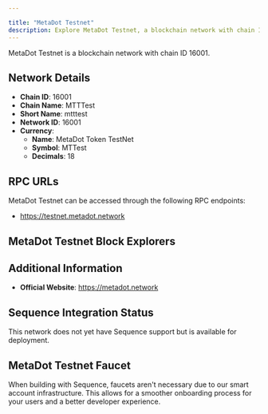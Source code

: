 ```yaml
---

title: "MetaDot Testnet"
description: Explore MetaDot Testnet, a blockchain network with chain ID 16001. Learn about its native currency, MetaDot Token TestNet, and how to interact with the network.
---
```




MetaDot Testnet is a blockchain network with chain ID 16001.

## Network Details

- **Chain ID**: 16001
- **Chain Name**: MTTTest
- **Short Name**: mtttest
- **Network ID**: 16001
- **Currency**: 
  - **Name**: MetaDot Token TestNet
  - **Symbol**: MTTest
  - **Decimals**: 18

## RPC URLs

MetaDot Testnet can be accessed through the following RPC endpoints:

- https://testnet.metadot.network

## MetaDot Testnet Block Explorers



## Additional Information

- **Official Website**: https://metadot.network

## Sequence Integration Status

This network does not yet have Sequence support but is available for deployment.

## MetaDot Testnet Faucet

When building with Sequence, faucets aren't necessary due to our smart account infrastructure. This allows for a smoother onboarding process for your users and a better developer experience.
